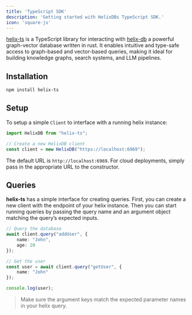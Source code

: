```yaml
---
title: 'TypeScript SDK'
description: 'Getting started with HelixDBs TypeScript SDK.'
icon: 'square-js'
---
```


[helix-ts](https://github.com/HelixDB/helix-ts) is a TypeScript library for interacting with [helix-db](https://github.com/HelixDB/helix-db) a powerful graph-vector database written in rust. It enables intuitive and type-safe access to graph-based and vector-based queries, making it ideal for building knowledge graphs, search systems, and LLM pipelines.

## Installation

```bash
npm install helix-ts
```

## Setup
To setup a simple `Client` to interface with a running helix instance:
```typescript
import HelixDB from "helix-ts";

// Create a new HelixDB client 
const client = new HelixDB("https://localhost:6969");
```
The default URL is `http://localhost:6969`. For cloud deployments, simply pass in the appropriate URL to the constructor.

## Queries
**helix-ts** has a simple interface for creating queries. First, you can create a new client with the endpoint of your helix instance.
Then you can start running queries by passing the query name and an argument object matching the query’s expected inputs.

```typescript
// Query the database
await client.query("addUser", {
    name: "John",
    age: 20
});

// Get the user
const user = await client.query("getUser", {
    name: "John"
});

console.log(user);
```
> Make sure the argument keys match the expected parameter names in your helix query.

